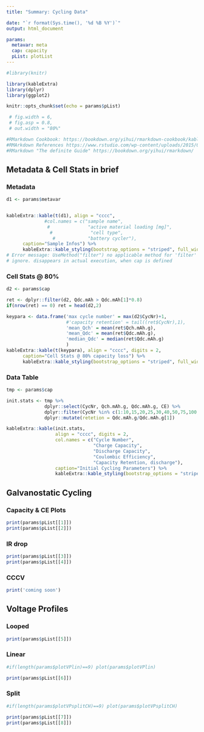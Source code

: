 ```yaml
---
title: "Summary: Cycling Data"

date: "`r format(Sys.time(), '%d %B %Y')`"
output: html_document

params:
  metavar: meta
  cap: capacity
  pList: plotList
---
```


```r
#library(knitr)

library(kableExtra)
library(dplyr)
library(ggplot2)

knitr::opts_chunk$set(echo = params$pList)

 # fig.width = 6,
 # fig.asp = 0.8,
 # out.width = "80%"

#RMarkdown Cookbook: https://bookdown.org/yihui/rmarkdown-cookbook/kable.html#customize-html-tables
#RMArkdown References https://www.rstudio.com/wp-content/uploads/2015/03/rmarkdown-reference.pdf
#RMarkdown "The definite Guide" https://bookdown.org/yihui/rmarkdown/

```

## Metadata & Cell Stats in brief {.tabset .tabset-fade .tabset-pills}
### Metadata
```r
d1 <- params$metavar


kableExtra::kable(t(d1), align = "cccc",
              #col.names = c("sample name",
               #              "active material loading [mg]",
                #              "cell type",
                 #            "battery cycler"),
      caption="Sample Infos") %>% 
      kableExtra::kable_styling(bootstrap_options = "striped", full_width = FALSE,  position="float_left")
# Error message: UseMethod("filter") no applicable method for 'filter'
# ignore. disappears in actual execution, when cap is defined
```

### Cell Stats @ 80%
```r
d2 <- params$cap

ret <- dplyr::filter(d2, Qdc.mAh > Qdc.mAh[1]*0.8) 
if(nrow(ret) == 0) ret = head(d2,2)

keypara <- data.frame('max cycle number' = max(d2$CycNr)+1,
                      #'capacity retention' = tail((ret$CycNr),1),
                      'mean_Qch' = mean(ret$Qch.mAh.g),
                      'mean_Qdc' = mean(ret$Qdc.mAh.g),
                      'median_Qdc' = median(ret$Qdc.mAh.g)
                      )
kableExtra::kable(t(keypara), align = "cccc", digits = 2,
      caption="Cell Stats @ 80% capacity loss") %>% 
      kableExtra::kable_styling(bootstrap_options = "striped", full_width = FALSE, position = "left")


```

### Data Table
```r

tmp <- params$cap

init.stats <- tmp %>%
              dplyr::select(CycNr, Qch.mAh.g, Qdc.mAh.g, CE) %>%
              dplyr::filter(CycNr %in% c(1:10,15,20,25,30,40,50,75,100,125,150,175,200)) %>% 
              dplyr::mutate(retetion = Qdc.mAh.g/Qdc.mAh.g[1]) 

kableExtra::kable(init.stats,
                  align = "cccc", digits = 2,
                  col.names = c("Cycle Number",
                                "Charge Capacity",
                                "Discharge Capacity",
                                "Coulombic Efficiency",
                                "Capacity Retention, discharge"),
                  caption="Initial Cycling Parameters") %>%
                  kableExtra::kable_styling(bootstrap_options = "striped", full_width = FALSE, position="center")

```

\newpage
## Galvanostatic Cycling {.tabset .tabset-fade .tabset-pills}

### Capacity & CE Plots
```r
print(params$pList[[1]])
print(params$pList[[2]])
```

### IR drop
```r

print(params$pList[[3]])
print(params$pList[[4]])
```

### CCCV
```r

print('coming soon')
```


## Voltage Profiles {.tabset .tabset-fade .tabset-pills}
### Looped
```r
print(params$pList[[5]])
```

### Linear
```r
#if(length(params$plotVPlin)==9) plot(params$plotVPlin)

print(params$pList[[6]])
```

### Split
```r
#if(length(params$plotVPsplitCH)==9) plot(params$plotVPsplitCH)

print(params$pList[[7]])
print(params$pList[[8]])
```

## {-}
